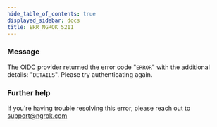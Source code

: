 ```yaml
---
hide_table_of_contents: true
displayed_sidebar: docs
title: ERR_NGROK_5211
---
```




### Message

The OIDC provider returned the error code "`ERROR`" with the additional details: "`DETAILS`". Please try authenticating again.

<ErrorDetails error="err_ngrok_5211" />

### Further help

If you're having trouble resolving this error, please reach out to [support@ngrok.com](mailto:support@ngrok.com?subject=Help%20with%20ERR_NGROK_5211)
